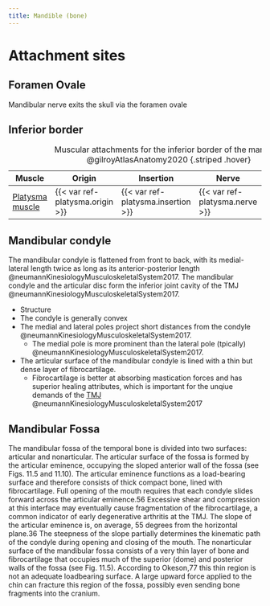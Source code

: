 ```yaml
---
title: Mandible (bone)
---
```





# Attachment sites

## Foramen Ovale

Mandibular nerve exits the skull via the foramen ovale

## Inferior border

| Muscle  | Origin | Insertion | Nerve | Action |
|------|--------|-------|----------|--------|
| [Platysma muscle]({{< var ref-platysma.path >}}) | {{< var ref-platysma.origin >}} | {{< var ref-platysma.insertion >}} | {{< var ref-platysma.nerve >}} | {{< var ref-platysma.action >}} |
: Muscular attachments for the inferior border of the mandible @gilroyAtlasAnatomy2020 {.striped .hover}


## Mandibular condyle {#mandibular-condyle}

The mandibular condyle is flattened from front to back, with its medial-lateral length twice as long as its anterior-posterior length @neumannKinesiologyMusculoskeletalSystem2017.
The mandibular condyle and the articular disc form the inferior joint cavity of the TMJ @neumannKinesiologyMusculoskeletalSystem2017.

- Structure
- The condyle is generally convex
- The medial and lateral poles project short distances from the condyle @neumannKinesiologyMusculoskeletalSystem2017.
    - The medial pole is more prominent than the lateral pole (tpically) @neumannKinesiologyMusculoskeletalSystem2017.
- The articular surface of the mandibular condyle is lined with a thin but dense layer of fibrocartilage.
    - Fibrocartilage is better at absorbing mastication forces and has superior healing attributes, which is important for the unqiue demands of the [TMJ]({{< var ref-temperomandibular-joint.path >}}) @neumannKinesiologyMusculoskeletalSystem2017

## Mandibular Fossa {#mandibular-fossa}
The mandibular fossa of the temporal bone is divided into two surfaces: articular and nonarticular. The articular surface of the fossa is formed by the articular eminence, occupying the sloped anterior wall of the fossa (see Figs. 11.5 and 11.10). The articular eminence functions as a load-bearing surface and therefore consists of thick compact bone, lined with fibrocartilage. Full opening of the mouth requires that each condyle slides forward across the articular eminence.56 Excessive shear and compression at this interface may eventually cause fragmentation of the fibrocartilage, a common indicator of early degenerative arthritis at the TMJ.
The slope of the articular eminence is, on average, 55 degrees from the horizontal plane.36 The steepness of the slope partially determines the kinematic path of the condyle during opening and closing of the mouth. 
The nonarticular surface of the mandibular fossa consists of a very thin layer of bone and fibrocartilage that occupies much of the superior (dome) and posterior walls of the fossa (see Fig. 11.5). According to Okeson,77 this thin region is not an adequate loadbearing surface. A large upward force applied to the chin can fracture this region of the fossa, possibly even sending bone fragments into the cranium.
